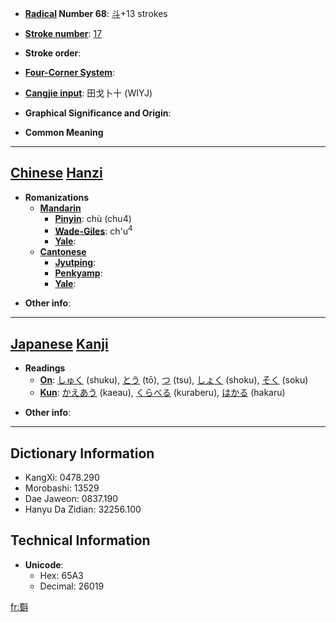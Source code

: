 * '''[[Wiktionary:Chinese radical index| Radical]] Number 68''': [[Wiktionary:Chinese radical index 斗|斗]]+13 strokes

* '''[[Wiktionary:Chinese total strokes index|Stroke number]]''': [[Wiktionary:Chinese total strokes index 17|17]]

* '''Stroke order''': 

* '''[[Wiktionary:Chinese four corner index|Four-Corner System]]''': 

* '''[[Wiktionary:Chinese Cangjie index|Cangjie input]]''': 田戈卜十 (WIYJ)

* '''Graphical Significance and Origin''': 

* '''Common Meaning'''

----

== [[Chinese]] [[Hanzi]] ==

* '''Romanizations'''
** '''[[Mandarin]]'''
*** '''[[Pinyin]]''': chù (chu4)
*** '''[[Wade-Giles]]''': ch'u<sup>4</sup>
*** '''[[Yale]]''': 
** '''[[Cantonese]]'''
*** '''[[Jyutping]]''':
*** '''[[Penkyamp]]''': 
*** '''[[Yale]]''': 

* '''Other info''': 

----

== [[Japanese]] [[Kanji]] ==

* '''Readings'''
** '''[[On]]''': [[しゅく]] (shuku), [[とう]] (tō), [[つ]] (tsu), [[しょく]] (shoku), [[そく]] (soku)
** '''[[Kun]]''': [[かえあう]] (kaeau), [[くらべる]] (kuraberu), [[はかる]] (hakaru)

* '''Other info''':  

----

== Dictionary Information ==

* KangXi: 0478.290
* Morobashi: 13529
* Dae Jaweon: 0837.190
* Hanyu Da Zidian: 32256.100

== Technical Information ==

* '''Unicode''':
** Hex: 65A3
** Decimal: 26019

[[fr:斣]]